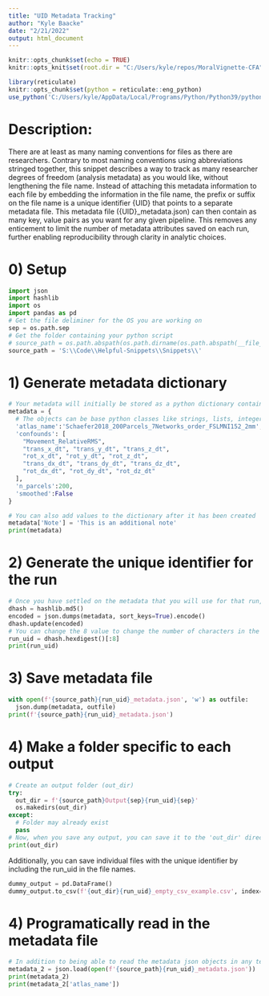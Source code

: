 ```yaml
---
title: "UID Metadata Tracking"
author: "Kyle Baacke"
date: "2/21/2022"
output: html_document
---
```

```r
knitr::opts_chunk$set(echo = TRUE)
knitr::opts_knit$set(root.dir = "C:/Users/kyle/repos/MoralVignette-CFA")
```

```r
library(reticulate)
knitr::opts_chunk$set(python = reticulate::eng_python)
use_python('C:/Users/kyle/AppData/Local/Programs/Python/Python39/python.exe',required = TRUE)
```

# Description:
   There are at least as many naming conventions for files as there are researchers. Contrary to most naming conventions using abbreviations stringed together, this snippet describes a way to track as many researcher degrees of freedom (analysis metadata) as you would like, without lengthening the file name. Instead of attaching this metadata information to each file by embedding the information in the file name, the prefix or suffix on the file name is a unique identifier \{UID\} that points to a separate metadata file. This metadata file (\{UID\}_metadata.json) can then contain as many key, value pairs as you want for any given pipeline. This removes any enticement to limit the number of metadata attributes saved on each run, further enabling reproducibility through clarity in analytic choices.

# 0) Setup
```python
import json
import hashlib
import os
import pandas as pd
# Get the file deliminer for the OS you are working on
sep = os.path.sep
# Get the folder containing your python script
# source_path = os.path.abspath(os.path.dirname(os.path.abspath(__file__))) + sep # This only works when run as .py rather than in .RMD
source_path = 'S:\\Code\\Helpful-Snippets\\Snippets\\'
```

# 1) Generate metadata dictionary
```python
# Your metadata will initially be stored as a python dictionary containing key, value pairs 
metadata = {
  # The objects can be base python classes like strings, lists, integers, and bools. Do not use Pandas DataFrame objects
  'atlas_name':'Schaefer2018_200Parcels_7Networks_order_FSLMNI152_2mm',
  'confounds': [
    "Movement_RelativeRMS",
    "trans_x_dt", "trans_y_dt", "trans_z_dt",
    "rot_x_dt", "rot_y_dt", "rot_z_dt",
    "trans_dx_dt", "trans_dy_dt", "trans_dz_dt",
    "rot_dx_dt", "rot_dy_dt", "rot_dz_dt"
  ],
  'n_parcels':200,
  'smoothed':False
}

# You can also add values to the dictionary after it has been created 
metadata['Note'] = 'This is an additional note'
print(metadata)
```

# 2) Generate the unique identifier for the run
```python
# Once you have settled on the metadata that you will use for that run, you can use the 
dhash = hashlib.md5()
encoded = json.dumps(metadata, sort_keys=True).encode()
dhash.update(encoded)
# You can change the 8 value to change the number of characters in the unique id via truncation.
run_uid = dhash.hexdigest()[:8]
print(run_uid)
```
# 3) Save metadata file
```python
with open(f'{source_path}{run_uid}_metadata.json', 'w') as outfile:
  json.dump(metadata, outfile)
print(f'{source_path}{run_uid}_metadata.json')
```
# 4) Make a folder specific to each output
```python
# Create an output folder (out_dir)
try:
  out_dir = f'{source_path}Output{sep}{run_uid}{sep}'
  os.makedirs(out_dir)
except:
  # Folder may already exist
  pass
# Now, when you save any output, you can save it to the 'out_dir' directory.
print(out_dir)
```
Additionally, you can save individual files with the unique identifier by including the run_uid in the file names.
```python
dummy_output = pd.DataFrame()
dummy_output.to_csv(f'{out_dir}{run_uid}_empty_csv_example.csv', index=False)
```

# 4) Programatically read in the metadata file
```python
# In addition to being able to read the metadata json objects in any text editor (e.g. notepad), you can also read the information in when using the output from an analysis.
metadata_2 = json.load(open(f'{source_path}{run_uid}_metadata.json'))
print(metadata_2)
print(metadata_2['atlas_name'])
```
